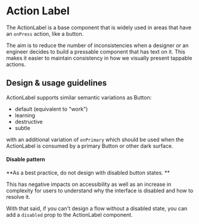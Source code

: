 
<Meta title="Components/Actions/ActionLabel/Docs" component={ActionLabel} />

# Action Label

The ActionLabel is a base component that is widely used in areas that have an
`onPress` action, like a button.

The aim is to reduce the number of inconsistencies when a designer or an
engineer decides to build a pressable component that has text on it. This makes
it easier to maintain consistency in how we visually present tappable actions.

## Design & usage guidelines

ActionLabel supports similar semantic variations as Button:

- default (equivalent to "work")
- learning
- destructive
- subtle

with an additional variation of `onPrimary` which should be used when the
ActionLabel is consumed by a primary Button or other dark surface.

#### Disable pattern

**As a best practice, do not design with disabled button states. **

This has negative impacts on accessibility as well as an increase in complexity
for users to understand why the interface is disabled and how to resolve it.

With that said, if you can't design a flow without a disabled state, you can add
a `disabled` prop to the ActionLabel component.
